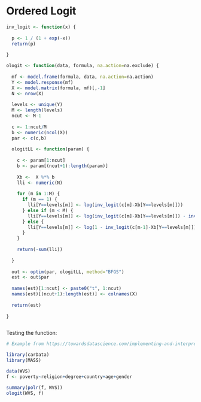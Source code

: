 # Ordered Logit

<!-- Discussion of the model goes here -->

```r

inv_logit <- function(x) {
  
  p <- 1 / (1 + exp(-x))
  return(p)
  
}

ologit <- function(data, formula, na.action=na.exclude) {
  
  mf <- model.frame(formula, data, na.action=na.action)
  Y <- model.response(mf)
  X <- model.matrix(formula, mf)[,-1]
  N <- nrow(X)
  
  levels <- unique(Y)
  M <- length(levels)
  ncut <- M-1
  
  c <- 1:ncut/M
  b <- numeric(ncol(X))
  par <- c(c,b)
  
  ologitLL <- function(param) {
    
    c <- param[1:ncut]
    b <- param[(ncut+1):length(param)]
    
    Xb <-  X %*% b
    lli <- numeric(N)
    
    for (m in 1:M) {
      if (m == 1) {
        lli[Y==levels[m]] <- log(inv_logit(c[m]-Xb[Y==levels[m]]))
      } else if (m < M) {
        lli[Y==levels[m]] <- log(inv_logit(c[m]-Xb[Y==levels[m]]) - inv_logit(c[m-1]-Xb[Y==levels[m]]))
      } else {
        lli[Y==levels[m]] <- log(1 - inv_logit(c[m-1]-Xb[Y==levels[m]]))
      }
    }
    
    return(-sum(lli))
    
  }
  
  out <- optim(par, ologitLL, method="BFGS")
  est <- out$par
  
  names(est)[1:ncut] <- paste0("t", 1:ncut)
  names(est)[(ncut+1):length(est)] <- colnames(X)
  
  return(est)
  
}



```

Testing the function:

```r

# Example from https://towardsdatascience.com/implementing-and-interpreting-ordinal-logistic-regression-1ee699274cf5

library(carData)
library(MASS)

data(WVS)
f <- poverty~religion+degree+country+age+gender

summary(polr(f, WVS))
ologit(WVS, f)

```
